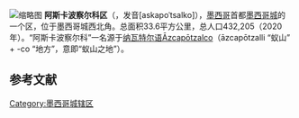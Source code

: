 [[File:Azcapotzalco,_México_DF.svg|缩略图]]
'''阿斯卡波察尔科区'''（{{lang-es|Azcapotzalco}}，发音[askapoˈtsalko]），[[墨西哥|墨西哥]]首都[[墨西哥城|墨西哥城]]的一个区，位于墨西哥城西北角。总面积33.6平方公里，总人口432,205（2020年）。“阿斯卡波察尔科”一名源于[[纳瓦特尔语|纳瓦特尔语]]Āzcapōtzalco（āzcapōtzalli “蚁山” + -co “地方”，意即“蚁山之地”）。

==参考文献==
{{reflist}}

[[Category:墨西哥城辖区|Category:墨西哥城辖区]]